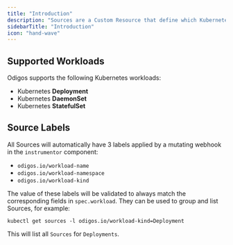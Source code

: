 ```yaml
---
title: "Introduction"
description: "Sources are a Custom Resource that define which Kubernetes workloads should be auto-instrumented by Odigos."
sidebarTitle: "Introduction"
icon: "hand-wave"
---
```


## Supported Workloads

Odigos supports the following Kubernetes workloads:

- Kubernetes **Deployment**
- Kubernetes **DaemonSet**
- Kubernetes **StatefulSet**

## Source Labels

All Sources will automatically have 3 labels applied by a mutating webhook in the `instrumentor` component:

- `odigos.io/workload-name`
- `odigos.io/workload-namespace`
- `odigos.io/workload-kind`

The value of these labels will be validated to always match the corresponding fields in `spec.workload`. They can be used to group and list Sources, for example:

```shell
kubectl get sources -l odigos.io/workload-kind=Deployment
```

This will list all `Sources` for `Deployments`.
